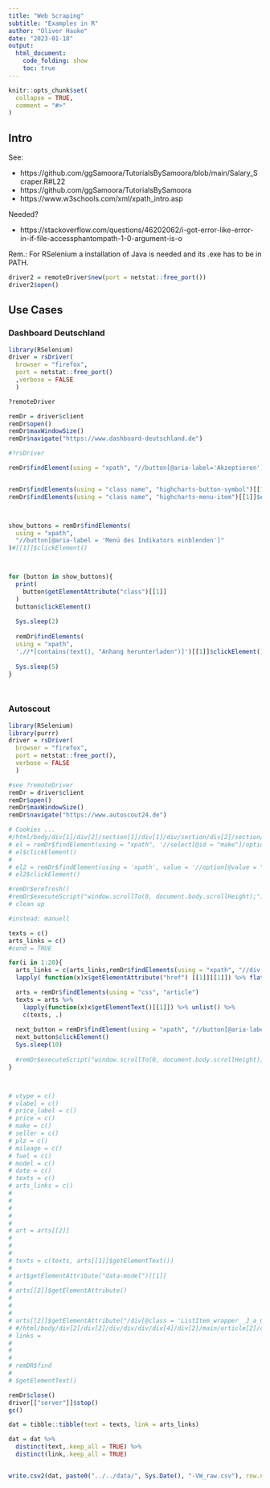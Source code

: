 ---
title: "Web Scraping"
subtitle: "Examples in R"
author: "Oliver Hauke"
date: "2023-01-18"
output: 
  html_document:
    code_folding: show
    toc: true
---

```{r setup, include = FALSE}
knitr::opts_chunk$set(
  collapse = TRUE,
  comment = "#>"
)
```

## Intro

See:

- https://github.com/ggSamoora/TutorialsBySamoora/blob/main/Salary_Scraper.R#L22 
- https://github.com/ggSamoora/TutorialsBySamoora
- https://www.w3schools.com/xml/xpath_intro.asp


Needed?

- https://stackoverflow.com/questions/46202062/i-got-error-like-error-in-if-file-accessphantompath-1-0-argument-is-o

Rem.: For RSelenium a installation of Java is needed and its .exe has to be in PATH.

```{r test, eval = FALSE}
driver2 = remoteDriver$new(port = netstat::free_port())
driver2$open()
```



## Use Cases 

### Dashboard Deutschland

```{r scrape_dd, eval = FALSE}
library(RSelenium)
driver = rsDriver(
  browser = "firefox",
  port = netstat::free_port()
  ,verbose = FALSE
  )

?remoteDriver

remDr = driver$client
remDr$open()
remDr$maxWindowSize()
remDr$navigate("https://www.dashboard-deutschland.de")

#?rsDriver

remDr$findElement(using = "xpath", "//button[@aria-label='Akzeptieren']")$clickElement()


remDr$findElements(using = "class name", "highcharts-button-symbol")[[1]]$clickElement()
remDr$findElements(using = "class name", "highcharts-menu-item")[[1]]$clickElement()



show_buttons = remDr$findElements(
  using = "xpath",
  "//button[@aria-label = 'Menü des Indikators einblenden']"
)#[[1]]$clickElement()



for (button in show_buttons){
  print(
    button$getElementAttribute("class")[[1]]
  )
  button$clickElement()
  
  Sys.sleep(2)
  
  remDr$findElements(
  using = "xpath",
  './/*[contains(text(), "Anhang herunterladen")]')[[1]]$clickElement()
  
  Sys.sleep(5)
}




```

### Autoscout

```{r scraping, eval = FALSE}
library(RSelenium)
library(purrr)
driver = rsDriver(
  browser = "firefox",
  port = netstat::free_port(),
  verbose = FALSE
  )

#see ?remoteDriver
remDr = driver$client
remDr$open()
remDr$maxWindowSize()
remDr$navigate("https://www.autoscout24.de")

# Cookies ...
#/html/body/div[1]/div[2]/section[1]/div[1]/div/section/div[2]/section/div[2]/div/div[1]/select/optgroup[1]/option[1]
# el = remDr$findElement(using = "xpath", '//select[@id = "make"]/option[@value = "Volkswagen"]')
# el$clickElement()
# 
# el2 = remDr$findElement(using = 'xpath', value = '//option[@value = "Volkswagen"]')
# el2$clickElement()

#remDr$erefresh()
#remDr$executeScript("window.scrollTo(0, document.body.scrollHeight);")
# clean up

#instead: manuell

texts = c()
arts_links = c()
#cond = TRUE

for(i in 1:20){
  arts_links = c(arts_links,remDr$findElements(using = "xpath", "//div[@class = 'ListItem_wrapper__J_a_C']/div[2]/a") %>% 
  lapply( function(x)x$getElementAttribute("href") [[1]][[1]]) %>% flatten_chr())

  arts = remDr$findElements(using = "css", "article")
  texts = arts %>% 
    lapply(function(x)x$getElementText()[[1]]) %>% unlist() %>%
    c(texts, .)
  
  next_button = remDr$findElement(using = "xpath", "//button[@aria-label = 'Zu nächsten Seite']")
  next_button$clickElement()
  Sys.sleep(10)
  
  #remDr$executeScript("window.scrollTo(0, document.body.scrollHeight);")
}



# vtype = c()
# vlabel = c()
# price_label = c()
# price = c()
# make = c()
# seller = c()
# plz = c()
# mileage = c()
# fuel = c()
# model = c()
# date = c()
# texts = c()
# arts_links = c()
# 
# 
# 
# 
# 
# art = arts[[2]]
# 
# 
# 
# texts = c(texts, arts[[1]]$getElementText())
# 
# art$getElementAttribute("data-model")[[1]]
# 
# arts[[2]]$getElementAttribute()
# 
# 
# 
# arts[[2]]$getElementAttribute("/div[@class = 'ListItem_wrapper__J_a_C']/div[2]/a")
# #/html/body/div[2]/div[2]/div/div/div/div[4]/div[2]/main/article[2]/div[1]/div[2]/a
# links = 
# 
# 
# 
# remDR$find
# 
# $getElementText()

remDr$close()
driver[["server"]]$stop()
gc()

dat = tibble::tibble(text = texts, link = arts_links)

dat = dat %>% 
  distinct(text,.keep_all = TRUE) %>% 
  distinct(link,.keep_all = TRUE)


write.csv2(dat, paste0("../../data/", Sys.Date(), "-VW_raw.csv"), row.names = FALSE)
```
